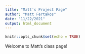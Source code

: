 ```yaml
---
title: "Matt’s Project Page"
author: "Matt Fertakos"
date: "11/22/2021"
output: html_document
---
```


```r
knitr::opts_chunk$set(echo = TRUE)
```

Welcome to Matt's class page!



